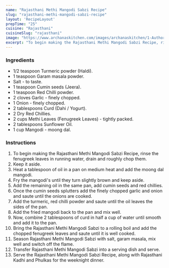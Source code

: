 ---
name: "Rajasthani Methi Mangodi Sabzi Recipe"
slug: "rajasthani-methi-mangodi-sabzi-recipe"
layout: 'RecipeLayout'
prepTime: "25"
cuisine: "Rajasthani"
cuisineSlug: "rajasthani"
image: "https://www.archanaskitchen.com/images/archanaskitchen/1-Author/nithya.anantham/Rajasthani_Methi_Mangodi_Sabzi_Recipe.jpg"
excerpt: "To begin making the Rajasthani Methi Mangodi Sabzi Recipe, rinse the fenugreek leaves in running water, drain and roughly chop them"
---

### Ingredients

- 1/2 teaspoon Turmeric powder (Haldi).
- 1 teaspoon Garam masala powder.
- Salt - to taste.
- 1 teaspoon Cumin seeds (Jeera).
- 1 teaspoon Red Chilli powder.
- 2 cloves Garlic - finely chopped.
- 1 Onion - finely chopped.
- 2 tablespoons Curd (Dahi / Yogurt).
- 2 Dry Red Chillies.
- 2 cups Methi Leaves (Fenugreek Leaves) - tightly packed.
- 2 tablespoons Sunflower Oil.
- 1 cup Mangodi - moong dal.

### Instructions

1. To begin making the Rajasthani Methi Mangodi Sabzi Recipe, rinse the fenugreek leaves in running water, drain and roughly chop them.
1. Keep it aside.
1. Heat a tablespoon of oil in a pan on medium heat and add the moong dal mangodi.
1. Fry the mangodi's until they turn slightly brown and keep aside.
1. Add the remaining oil in the same pan, add cumin seeds and red chillies.
1. Once the cumin seeds splutters add the finely chopped garlic and onion and saute until the onions are cooked.
1. Add the turmeric, red chilli powder and saute until the oil leaves the sides of the pan.
1. Add the fried mangodi back to the pan and mix well.
1. Now, combine 2 tablespoons of curd in half a cup of water until smooth and add it to the pan.
1. Bring the Rajasthani Methi Mangodi Sabzi to a rolling boil and add the chopped fenugreek leaves and saute until it is well cooked.
1. Season Rajasthani Methi Mangodi Sabzi with salt, garam masala, mix well and switch off the flame.
1. Transfer Rajasthani Methi Mangodi Sabzi into a serving dish and serve.
1. Serve the Rajasthani Methi Mangodi Sabzi Recipe, along with Rajasthani Kadhi and Phulkas for the weeknight dinner.
